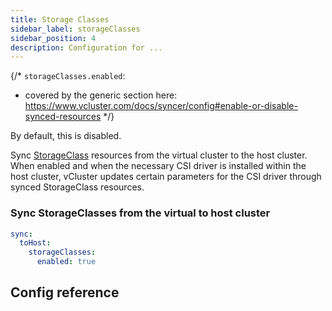 ```yaml
---
title: Storage Classes
sidebar_label: storageClasses
sidebar_position: 4
description: Configuration for ...
---
```




{/*
`storageClasses.enabled`:
- covered by the generic section here: https://www.vcluster.com/docs/syncer/config#enable-or-disable-synced-resources
*/}

By default, this is disabled. 

Sync [StorageClass](https://kubernetes.io/docs/concepts/storage/storage-classes/) resources from the virtual cluster to the host cluster. When enabled and when the necessary CSI driver is installed within the host cluster, vCluster updates certain parameters for the CSI driver through synced StorageClass resources.

### Sync StorageClasses from the virtual to host cluster

```YAML
sync:
  toHost:
    storageClasses:
      enabled: true
```

## Config reference


<EnableSwitch/>
